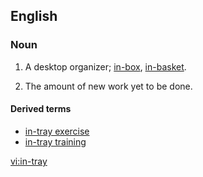 ==English==

===Noun===
{{en-noun}}

# {{context|British|Ireland}} A desktop organizer; [[in-box]], [[in-basket]].
# {{context|by extension}} The amount of new work yet to be done.

====Derived terms====
* [[in-tray exercise]]
* [[in-tray training]]

[[vi:in-tray]]